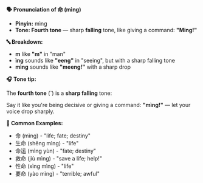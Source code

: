 **🗣️ Pronunciation of 命 (mìng)**

- **Pinyin:** mìng
- **Tone: Fourth tone** — sharp **falling** tone, like giving a command: **"Ming!"**

**🔤 Breakdown:**

- **m** like **"m"** in "man"
- **ìng** sounds like **"eeng"** in "seeing", but with a sharp falling tone
- **mìng** sounds like **"meeng!"** with a sharp drop

**🎧 Tone tip:**

The **fourth tone** (ˋ) is a **sharp falling** tone:

Say it like you're being decisive or giving a command: **"mìng!"** — let your voice drop sharply.

**📝 Common Examples:**

- 命 (mìng) - "life; fate; destiny"
- 生命 (shēng mìng) - "life"
- 命运 (mìng yùn) - "fate; destiny"
- 救命 (jiù mìng) - "save a life; help!"
- 性命 (xìng mìng) - "life"
- 要命 (yào mìng) - "terrible; awful"
